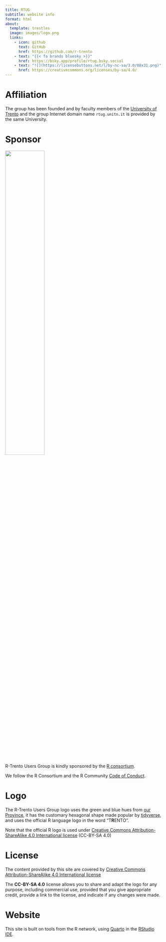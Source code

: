 ```yaml
---
title: RTUG 
subtitle: website info
format: html
about:
  template: trestles
  image: images/logo.png
  links:
    - icon: github
      text: GitHub
      href: https://github.com/r-trento
    - text: "{{< fa brands bluesky >}}"
      href: https://bsky.app/profile/rtug.bsky.social
    - text: "![](https://licensebuttons.net/l/by-nc-sa/3.0/88x31.png)"
      href: https://creativecommons.org/licenses/by-sa/4.0/
---
```


# Affiliation

The group has been founded and by faculty members of the [University of Trento](https://unitn.it){target="_blank"} and the group Internet domain name `rtug.unitn.it` is provided by the same University.

# Sponsor

![](https://r-consortium.org/images/RConsortium_Horizontal_Pantone.webp){width=50%}

R-Trento Users Group is kindly sponsored by the [R consortium](https://www.r-consortium.org/).

We follow the R Consortium and the R Community [Code of Conduct](https://wiki.r-consortium.org/view/R_Consortium_and_the_R_Community_Code_of_Conduct).


# Logo
The R-Trento Users Group logo uses the green and blue hues from [our Province](https://www.visittrentino.info/it), it has the customary hexagonal shape made popular by [tidyverse](https://tidiverse.org), and uses the official R language logo in the word "T**R**ENTO".

Note that the official R logo is used under [Creative Commons Attribution-ShareAlike 4.0 International license](https://creativecommons.org/licenses/by-sa/4.0/) (CC-BY-SA 4.0)


# License

The content provided by this site are covered by [Creative Commons Attribution-ShareAlike 4.0 International license](https://creativecommons.org/licenses/by-sa/4.0/)

The **CC-BY-SA 4.0** license allows you to share and adapt the logo for any purpose, including commercial use, provided that you give appropriate credit, provide a link to the license, and indicate if any changes were made.

# Website

This site is built on tools from the R network, using [Quarto](https://quarto.org){target="_blank"} in the [RStudio IDE](https://posit.co/products/open-source/rstudio/){target="_blank"}.